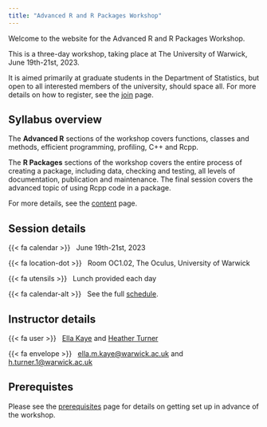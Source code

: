 ```yaml
---
title: "Advanced R and R Packages Workshop"
---
```


Welcome to the website for the Advanced R and R Packages Workshop.

This is a three-day workshop, taking place at The University of Warwick, June 19th-21st, 2023.

It is aimed primarily at graduate students in the Department of Statistics, but open to all interested members of the university, should space all. For more details on how to register, see the [join](join.qmd) page.

## Syllabus overview

The **Advanced R** sections of the workshop covers functions, classes and methods, efficient programming, profiling, C++ and Rcpp.

The **R Packages** sections of the workshop covers the entire process of creating a package, including data, checking and testing, all levels of documentation, publication and maintenance. The final session covers the advanced topic of using Rcpp code in a package.

For more details, see the [content](content.qmd) page.


## Session details

{{< fa calendar >}} &nbsp; June 19th-21st, 2023

{{< fa location-dot >}} &nbsp; Room OC1.02, The Oculus, University of Warwick

{{< fa utensils >}} &nbsp; Lunch provided each day

{{< fa calendar-alt >}} &nbsp; See the full [schedule](schedule.qmd).


## Instructor details

{{< fa user >}} &nbsp; [Ella Kaye](https://warwick.ac.uk/ellakaye) and [Heather Turner](https://warwick.ac.uk/heatherturner)

{{< fa envelope >}} &nbsp; [ella.m.kaye@warwick.ac.uk](mailto:ella.m.kaye@warwick.ac.uk) and [h.turner.1@warwick.ac.uk](mailto:h.turner.1@warwick.ac.uk)

## Prerequistes

Please see the [prerequisites](prerequisites.qmd) page for details on getting set up in advance of the workshop.
